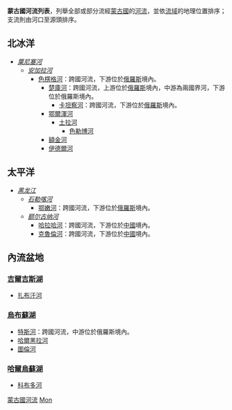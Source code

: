 '''蒙古國河流列表'''，列舉全部或部分流經[[蒙古國|蒙古國]]的[[河流|河流]]，並依[[流域|流域]]的地理位置排序；支流則由河口至源頭排序。

==北冰洋==
*''[[葉尼塞河|葉尼塞河]]''
**''[[安加拉河|安加拉河]]''
***[[色楞格河|色楞格河]]：跨國河流，下游位於[[俄羅斯|俄羅斯]]境內。
****[[楚庫河|楚庫河]]：跨國河流，上游位於[[俄羅斯|俄羅斯]]境內，中游為兩國界河，下游位於俄羅斯境內。
*****[[卡坦察河|卡坦察河]]：跨國河流，下游位於[[俄羅斯|俄羅斯]]境內。
****[[鄂爾渾河|鄂爾渾河]]
*****[[土拉河|土拉河]]
******[[色勒博河|色勒博河]]
****[[額金河|額金河]]
****[[伊德爾河|伊德爾河]]

==太平洋==
*''[[黑龙江|黑龙江]]''
**''[[石勒喀河|石勒喀河]]''
***[[鄂嫩河|鄂嫩河]]：跨國河流，下游位於[[俄羅斯|俄羅斯]]境內。
**''[[额尔古纳河|额尔古纳河]]''
***[[哈拉哈河|哈拉哈河]]：跨國河流，下游位於[[中國|中國]]境內。
***[[克魯倫河|克魯倫河]]：跨國河流，下游位於[[中國|中國]]境內。

==內流盆地==
===[[吉爾吉斯湖|吉爾吉斯湖]]===
*[[扎布汗河|扎布汗河]]

===[[烏布蘇湖|烏布蘇湖]]===
*[[特斯河|特斯河]]：跨國河流，中游位於俄羅斯境內。
*[[哈爾黑拉河|哈爾黑拉河]]
*[[圖倫河|圖倫河]]

===[[哈爾烏蘇湖|哈爾烏蘇湖]]===
*[[科布多河|科布多河]]

{{亚洲题目|河流列表}}
[[Category:蒙古國河流|]]
[[Category:各國河流列表|Mon]]